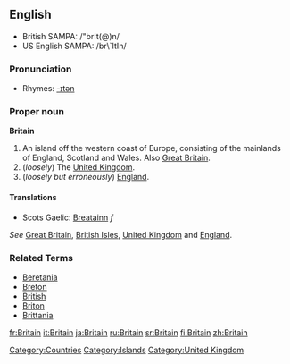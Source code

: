 ==English==
*British SAMPA: /"brIt(@)n/
*US English SAMPA: /br\`ItIn/

===Pronunciation===
*Rhymes: [[Rhymes:English:-ɪtən|-ɪtən]]

===Proper noun===
'''Britain'''
#An island off the western coast of Europe, consisting of the mainlands of England, Scotland and Wales. Also [[Great Britain]].
#(''loosely'') The [[United Kingdom]].
#(''loosely but erroneously'') [[England]].

====Translations====
{{top}}
{{mid}}
*Scots Gaelic: [[Breatainn]] ''f''
{{bottom}}

''See'' [[Great Britain]], [[British Isles]], [[United Kingdom]] and [[England]].

===Related Terms===
*[[Beretania]]
*[[Breton]]
*[[British]]
*[[Briton]]
*[[Brittania]]

[[Category:Countries]]
[[Category:Islands]]
[[Category:United Kingdom]]

[[fr:Britain]]
[[it:Britain]]
[[ja:Britain]]
[[ru:Britain]]
[[sr:Britain]]
[[fi:Britain]]
[[zh:Britain]]
